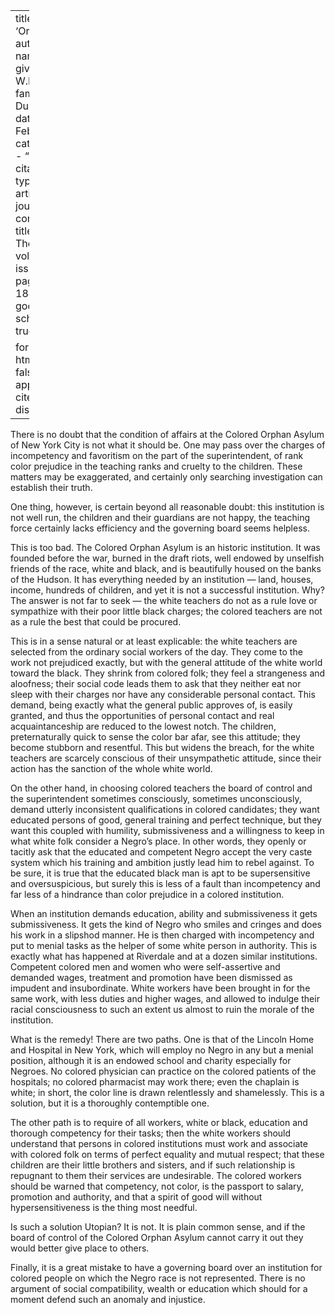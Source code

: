 
---
title: 'Orphans'
author:
  - name:
      given: W.E.B.
      family: Du Bois
date: Feb. 1913
categories: 
  - ""
citation: 
  type: article-journal
  container-title: The Crisis
  volume: 6
  issue: 4
  page: 184--186
google-scholar: true

format:
  html:
    toc: false
    appendix-cite-as: display
---


There is no doubt that the condition of affairs at the Colored Orphan Asylum of New York City is not what it should be. One may pass over the charges of incompetency and favoritism on the part of the superintendent, of rank color prejudice in the teaching ranks and cruelty to the children. These matters may be exaggerated, and certainly only searching investigation can establish their truth.

One thing, however, is certain beyond all reasonable doubt: this institution is not well run, the children and their guardians are not happy, the teaching force certainly lacks efficiency and the governing board seems helpless.

This is too bad. The Colored Orphan Asylum is an historic institution. It was founded before the war, burned in the draft riots, well endowed by unselfish friends of the race, white and black, and is beautifully housed on the banks of the Hudson. It has everything needed by an institution --- land, houses, income, hundreds of children, and yet it is not a successful institution. Why? The answer is not far to seek --- the white teachers do not as a rule love or sympathize with their poor little black charges; the colored teachers are not as a rule the best that could be procured.

This is in a sense natural or at least explicable: the white teachers are selected from the ordinary social workers of the day. They come to the work not prejudiced exactly, but with the general attitude of the white world toward the black. They shrink from colored folk; they feel a strangeness and aloofness; their social code leads them to ask that they neither eat nor sleep with their charges nor have any considerable personal contact. This demand, being exactly what the general public approves of, is easily granted, and thus the opportunities of personal contact and real acquaintanceship are reduced to the lowest notch. The children, preternaturally quick to sense the color bar afar, see this attitude; they become stubborn and resentful. This but widens the breach, for the white teachers are scarcely conscious of their unsympathetic attitude, since their action has the sanction of the whole white world.

On the other hand, in choosing colored teachers the board of control and the superintendent sometimes consciously, sometimes unconsciously, demand utterly inconsistent qualifications in colored candidates; they want educated persons of good, general training and perfect technique, but they want this coupled with humility, submissiveness and a willingness to keep in what white folk consider a Negro's place. In other words, they openly or tacitly ask that the educated and competent Negro accept the very caste system which his training and ambition justly lead him to rebel against. To be sure, it is true that the educated black man is apt to be supersensitive and oversuspicious, but surely this is less of a fault than incompetency and far less of a hindrance than color prejudice in a colored institution.

When an institution demands education, ability and submissiveness it gets submissiveness. It gets the kind of Negro who smiles and cringes and does his work in a slipshod manner. He is then charged with incompetency and put to menial tasks as the helper of some white person in authority. This is exactly what has happened at Riverdale and at a dozen similar institutions. Competent colored men and women who were self-assertive and demanded wages, treatment and promotion have been dismissed as impudent and insubordinate. White workers have been brought in for the same work, with less duties and higher wages, and allowed to indulge their racial consciousness to such an extent us almost to ruin the morale of the institution.

What is the remedy! There are two paths. One is that of the Lincoln Home and Hospital in New York, which will employ no Negro in any but a menial position, although it is an endowed school and charity especially for Negroes. No colored physician can practice on the colored patients of the hospitals; no colored pharmacist may work there; even the chaplain is white; in short, the color line is drawn relentlessly and shamelessly. This is a solution, but it is a thoroughly contemptible one.

The other path is to require of all workers, white or black, education and thorough competency for their tasks; then the white workers should understand that persons in colored institutions must work and associate with colored folk on terms of perfect equality and mutual respect; that these children are their little brothers and sisters, and if such relationship is repugnant to them their services are undesirable. The colored workers should be warned that competency, not color, is the passport to salary, promotion and authority, and that a spirit of good will without hypersensitiveness is the thing most needful.

Is such a solution Utopian? It is not. It is plain common sense, and if the board of control of the Colored Orphan Asylum cannot carry it out they would better give place to others.

Finally, it is a great mistake to have a governing board over an institution for colored people on which the Negro race is not represented. There is no argument of social compatibility, wealth or education which should for a moment defend such an anomaly and injustice.

